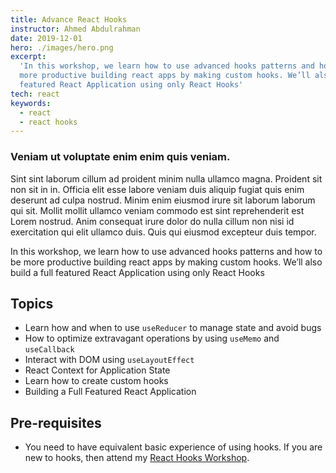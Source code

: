 ```yaml
---
title: Advance React Hooks
instructor: Ahmed Abdulrahman
date: 2019-12-01
hero: ./images/hero.png
excerpt:
  'In this workshop, we learn how to use advanced hooks patterns and how to be
  more productive building react apps by making custom hooks. We’ll also build a full
  featured React Application using only React Hooks'
tech: react
keywords:
  - react
  - react hooks
---
```


### Veniam ut voluptate enim enim quis veniam.

Sint sint laborum cillum ad proident minim nulla ullamco magna. Proident sit non sit in in.
Officia elit esse labore veniam duis aliquip fugiat quis enim deserunt ad culpa nostrud.
Minim enim eiusmod irure sit laborum laborum qui sit. Mollit mollit ullamco veniam commodo est sint reprehenderit est Lorem nostrud.
Anim consequat irure dolor do nulla cillum non nisi id exercitation qui elit ullamco duis. Quis qui eiusmod excepteur duis tempor.

In this workshop, we learn how to use advanced hooks patterns and how to be
more productive building react apps by making custom hooks. We’ll also build a full
featured React Application using only React Hooks

## Topics

- Learn how and when to use `useReducer` to manage state and avoid bugs
- How to optimize extravagant operations by using `useMemo` and `useCallback`
- Interact with DOM using `useLayoutEffect`
- React Context for Application State
- Learn how to create custom hooks
- Building a Full Featured React Application

## Pre-requisites

- You need to have equivalent basic experience of using hooks. If you are new to hooks,
then attend my [React Hooks Workshop](/react-hooks).
